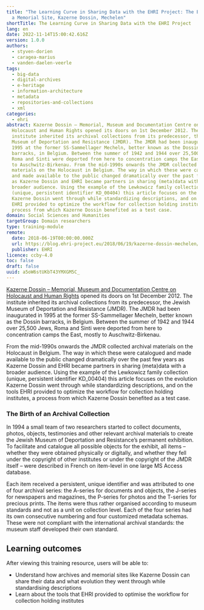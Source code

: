```yaml
---
title: "The Learning Curve in Sharing Data with the EHRI Project: The Example of
  a Memorial Site, Kazerne Dossin, Mechelen"
shortTitle: The Learning Curve in Sharing Data with the EHRI Project
lang: en
date: 2022-11-14T15:00:42.616Z
version: 1.0.0
authors:
  - styven-dorien
  - caragea-marius
  - vanden-daelen-veerle
tags:
  - big-data
  - digital-archives
  - e-heritage
  - information-architecture
  - metadata
  - repositories-and-collections
  - xml
categories:
  - ehri
abstract: Kazerne Dossin – Memorial, Museum and Documentation Centre on
  Holocaust and Human Rights opened its doors on 1st December 2012. The
  institute inherited its archival collections from its predecessor, the Jewish
  Museum of Deportation and Resistance (JMDR). The JMDR had been inaugurated in
  1995 at the former SS-Sammellager Mecheln, better known as the Dossin
  barracks, in Belgium. Between the summer of 1942 and 1944 over 25,500 Jews,
  Roma and Sinti were deported from here to concentration camps the East, mostly
  to Auschwitz-Birkenau. From the mid-1990s onwards the JMDR collected archival
  materials on the Holocaust in Belgium. The way in which these were catalogued
  and made available to the public changed dramatically over the past few years
  as Kazerne Dossin and EHRI became partners in sharing (meta)data with a
  broader audience. Using the example of the Lewkowicz family collection
  (unique, persistent identifier KD_00404) this article focuses on the evolution
  Kazerne Dossin went through while standardizing descriptions, and on the tools
  EHRI provided to optimize the workflow for collection holding institutes, a
  process from which Kazerne Dossin benefited as a test case.
domain: Social Sciences and Humanities
targetGroup: Domain researchers
type: training-module
remote:
  date: 2018-06-19T00:00:00.000Z
  url: https://blog.ehri-project.eu/2018/06/19/kazerne-dossin-mechelen/
  publisher: EHRI
licence: ccby-4.0
toc: false
draft: false
uuid: a5oW6stUKbT43YMXGM5C_
---
```

[Kazerne Dossin – Memorial, Museum and Documentation Centre on Holocaust and Human Rights](https://www.kazernedossin.eu/EN/) opened its doors on 1st December 2012. The institute inherited its archival collections from its predecessor, the Jewish Museum of Deportation and Resistance (JMDR). The JMDR had been inaugurated in 1995 at the former SS-Sammellager Mecheln, better known as the Dossin barracks, in Belgium. Between the summer of 1942 and 1944 over 25,500 Jews, Roma and Sinti were deported from here to concentration camps the East, mostly to Auschwitz-Birkenau.

From the mid-1990s onwards the JMDR collected archival materials on the Holocaust in Belgium. The way in which these were catalogued and made available to the public changed dramatically over the past few years as Kazerne Dossin and EHRI became partners in sharing (meta)data with a broader audience. Using the example of the Lewkowicz family collection (unique, persistent identifier KD_00404) this article focuses on the evolution Kazerne Dossin went through while standardizing descriptions, and on the tools EHRI provided to optimize the workflow for collection holding institutes, a process from which Kazerne Dossin benefited as a test case.

### **The Birth of an Archival Collection**

In 1994 a small team of two researchers started to collect documents, photos, objects, testimonies and other relevant archival materials to create the Jewish Museum of Deportation and Resistance’s permanent exhibition. To facilitate and catalogue all possible objects for the exhibit, all items – whether they were obtained physically or digitally, and whether they fell under the copyright of other institutes or under the copyright of the JMDR itself – were described in French on item-level in one large MS Access database.

Each item received a persistent, unique identifier and was attributed to one of four archival series: the A-series for documents and objects, the J-series for newspapers and magazines, the P-series for photos and the T-series for precious prints. The items were thus rather organised according to museum standards and not as a unit on collection level. Each of the four series had its own consecutive numbering and four customized metadata schemas. These were not compliant with the international archival standards: the museum staff developed their own standard.

## L﻿earning outcomes

A﻿fter viewing this training resource, users will be able to:

- Understand how archives and memorial sites like Kazerne Dossin can share their data and what  evolution they went through while standardising descriptions 
- Learn about the tools that EHRI provided to optimise the workflow for collection holding institutes

<ExternalResource title="Interested in learning more?" subtitle="Check out The Learning Curve in Sharing Data with the EHRI Project" url="https://blog.ehri-project.eu/2018/06/19/kazerne-dossin-mechelen/" />